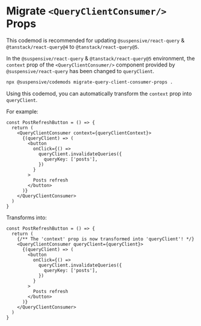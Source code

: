 
# Migrate `<QueryClientConsumer/>` Props

<Callout type='info'>

This codemod is recommended for updating `@suspensive/react-query` & `@tanstack/react-query@4` to `@tanstack/react-query@5`.

</Callout>

In the `@suspensive/react-query` & `@tanstack/react-query@5` environment, the `context` prop of the `<QueryClientConsumer/>` component provided by `@suspensive/react-query` has been changed to `queryClient`.

```bash filename="Terminal"
npx @suspensive/codemods migrate-query-client-consumer-props .
```

Using this codemod, you can automatically transform the `context` prop into `queryClient`.

For example:

```tsx /context/
const PostRefreshButton = () => {
  return (
    <QueryClientConsumer context={queryClientContext}>
      {(queryClient) => (
        <button
          onClick={() =>
            queryClient.invalidateQueries({
              queryKey: ['posts'],
            })
          }
        >
          Posts refresh
        </button>
      )}
    </QueryClientConsumer>
  )
}
```

Transforms into:

```tsx /queryClient/
const PostRefreshButton = () => {
  return (
    {/** The 'context' prop is now transformed into 'queryClient'! */}
    <QueryClientConsumer queryClient={queryClient}>
      {(queryClient) => (
        <button
          onClick={() =>
            queryClient.invalidateQueries({
              queryKey: ['posts'],
            })
          }
        >
          Posts refresh
        </button>
      )}
    </QueryClientConsumer>
  )
}
```
